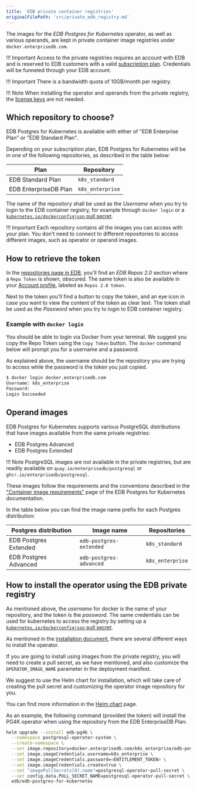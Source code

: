 ```yaml
---
title: 'EDB private container registries'
originalFilePath: 'src/private_edb_registry.md'
---
```


The images for the *EDB Postgres for Kubernetes* operator, as well as various
operands, are kept in private container image registries under
`docker.enterprisedb.com`.

!!! Important
    Access to the private registries requires an account with EDB and is
    reserved to EDB customers with a valid [subscription plan](https://www.enterprisedb.com/products/plans-comparison#selfmanagedenterpriseplan).
    Credentials will be funneled through your EDB account.

!!! Important
    There is a bandwidth quota of 10GB/month per registry.

!!! Note
    When installing the operator and operands from the private registry, the
    [license keys](./license_keys.md) are not needed.

## Which repository to choose?

EDB Postgres for Kubernetes is available with either of
"EDB Enterprise Plan" or "EDB Standard Plan".

Depending on your subscription plan, EDB Postgres for Kubernetes
will be in one of the following repositories, as described in the table below:

| Plan                  | Repository       |
| --------------------- | ---------------- |
| EDB Standard Plan     | `k8s_standard`   |
| EDB EnterpriseDB Plan | `k8s_enterprise` |

The name of the repository shall be used as the *Username* when you try to
login to the EDB container registry, for example through `docker login` or a
[`kubernetes.io/dockerconfigjson` pull secret](https://kubernetes.io/docs/concepts/configuration/secret/#secret-types).

!!! Important
    Each repository contains all the images you can access with your plan.
    You don't need to connect to different repositories to access different
    images, such as operator or operand images.

## How to retrieve the token

In the [repositories page in EDB](https://www.enterprisedb.com/repos-downloads),
you'll find an *EDB Repos 2.0* section where a `Repo Token` is shown, obscured.
The same token is also be available in your
[Account profile](https://www.enterprisedb.com/accounts/profile), labeled
as `Repos 2.0 token`.

Next to the token you'll find a button to copy the token, and an eye icon
in case you want to view the content of the token as clear text.
The token shall be used as the *Password* when you try to login to EDB
container registry.

### Example with `docker login`

You should be able to login via Docker from your terminal. We suggest you
copy the Repo Token using the `Copy Token` button. The `docker` command below
will prompt you for a username and a password.

As explained above, the username should be the repository you are trying to
access while the password is the token you just copied.

```sh
$ docker login docker.enterprisedb.com  
Username: k8s_enterprise
Password: 
Login Succeeded
```

## Operand images

EDB Postgres for Kubernetes supports various PostgreSQL distributions that have
images available from the same private registries:

-   EDB Postgres Advanced
-   EDB Postgres Extended

!!! Note
    PostgreSQL images are not available in the private registries, but are
    readily available on `quay.io/enterprisedb/postgresql` or
    `ghcr.io/enterprisedb/postgresql`.

These images follow the requirements and the conventions described in the
["Container image requirements"](https://www.enterprisedb.com/docs/postgres_for_kubernetes/latest/container_images/)
page of the EDB Postgres for Kubernetes documentation.

In the table below you can find the image name prefix for each Postgres distribution:

| Postgres distribution | Image name              | Repositories     |
| --------------------- | ----------------------- | ---------------- |
| EDB Postgres Extended | `edb-postgres-extended` | `k8s_standard`   |
| EDB Postgres Advanced | `edb-postgres-advanced` | `k8s_enterprise` |

## How to install the operator using the EDB private registry

As mentioned above, the *username* for docker is the name of your repository,
and the token is the *password*.
The same credentials can be used for kubernetes to access the registry by
setting up a [`kubernetes.io/dockerconfigjson` pull secret](https://kubernetes.io/docs/concepts/configuration/secret/#secret-types).

As mentioned in the [installation document](./installation_upgrade.md), there
are several different ways to install the operator.

If you are going to install using images from the private registry, you will
need to create a pull secret, as we have mentioned, and also customize the
`OPERATOR_IMAGE_NAME` parameter in the deployment manifest.

We suggest to use the Helm chart for installation, which will take care of
creating the pull secret and customizing the operator image repository
for you.

You can find more information in the [Helm chart](https://github.com/EnterpriseDB/edb-postgres-for-kubernetes-charts) page.

As an example, the following command (provided the token) will install the PG4K
operator when using the repository from the EDB EnterpriseDB Plan:

```sh
helm upgrade --install edb-pg4k \
  --namespace postgresql-operator-system \
  --create-namespace \
  --set image.repository=docker.enterprisedb.com/k8s_enterprise/edb-postgres-for-kubernetes \
  --set image.imageCredentials.username=k8s_enterprise \
  --set image.imageCredentials.password=<ENTITLEMENT_TOKEN> \
  --set image.imageCredentials.create=true \
  --set "imagePullSecrets[0].name"=postgresql-operator-pull-secret \
  --set config.data.PULL_SECRET_NAME=postgresql-operator-pull-secret \
  edb/edb-postgres-for-kubernetes
```
